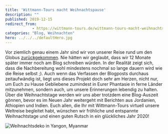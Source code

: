 ```yaml
---
title: 'Wittmann-Tours macht Weihnachtspause'
description: ""
published: 2019-12-15
redirect_from: 
            - https://wittmann-tours.de/wittmann-tours-macht-weihnachtspause/
categories: "Blog, Weihnachten"
hero: ../../../defaultHero.jpg
---
```

Vor ziemlich genau einem Jahr sind wir von unserer Reise rund um den Globus [zurückgekommen](http://wittmann-tours.de/zurueck-in-deutschland-home-sweet-home/). Nie hätten wir geglaubt, dass wir 12 Monate später immer noch am Blog schreiben würden. In der Realität zeigt sich, dass die Nachbereitung wohl mindestens nochmal so lange dauern wird wie die Reise selbst ;). Auch wenn das Verfassen der Blogposts durchaus zeitaufwändig ist, liegt uns dieses Projekt doch sehr am Herzen, nicht nur, um Euch zu Hause Gebliebene zumindest in Eurer Phantasie in ferne Länder mitzunehmen, sondern auch, um unsere Erinnerungen lebendig zu halten. Über die Weihnachtstage werden wir uns aber trotzdem eine Blog-Auszeit gönnen, bevor es im Neuen Jahr weitergeht mit Berichten aus Jordanien, Äthiopien und Indien. Euch allen, die Ihr mit Wittmann-Tours virtuell unsere Weltreise begleitet habt, wünschen wir fröhliche und entspannte Weihnachtstage und einen guten Rutsch in ein glückliches Jahr 2020!

![Weihnachtsdeko in Yangon, Myanmar](http://wittmann-tours.de/wp-content/uploads/2017/12/CW-20171127-100909-2870-1-1024x683.jpg)
